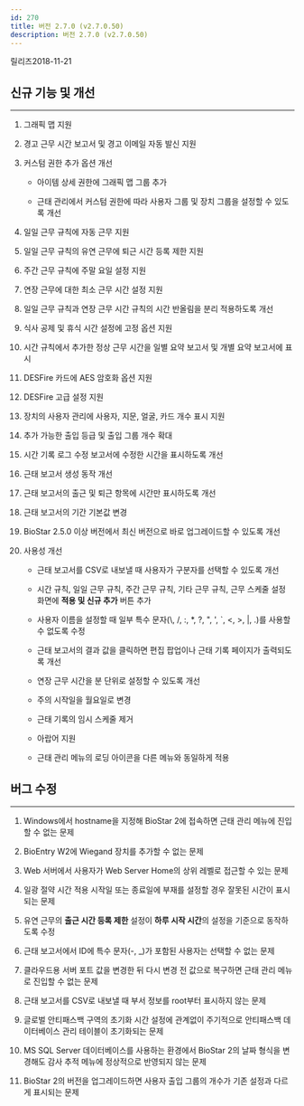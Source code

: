 ```yaml
---
id: 270
title: 버전 2.7.0 (v2.7.0.50)
description: 버전 2.7.0 (v2.7.0.50)
---
```


릴리즈<Separator/>2018-11-21

## 신규 기능 및 개선

---

1. 그래픽 맵 지원

1. 경고 근무 시간 보고서 및 경고 이메일 자동 발신 지원

1. 커스텀 권한 추가 옵션 개선

    * 아이템 상세 권한에 그래픽 맵 그룹 추가

    * 근태 관리에서 커스텀 권한에 따라 사용자 그룹 및 장치 그룹을 설정할 수 있도록 개선

1. 일일 근무 규칙에 자동 근무 지원

1. 일일 근무 규칙의 유연 근무에 퇴근 시간 등록 제한 지원

1. 주간 근무 규칙에 주말 요일 설정 지원

1. 연장 근무에 대한 최소 근무 시간 설정 지원

1. 일일 근무 규칙과 연장 근무 시간 규칙의 시간 반올림을 분리 적용하도록 개선

1. 식사 공제 및 휴식 시간 설정에 고정 옵션 지원

1. 시간 규칙에서 추가한 정상 근무 시간을 일별 요약 보고서 및 개별 요약 보고서에 표시

1. DESFire 카드에 AES 암호화 옵션 지원

1. DESFire 고급 설정 지원

1. 장치의 사용자 관리에 사용자, 지문, 얼굴, 카드 개수 표시 지원

1. 추가 가능한 출입 등급 및 출입 그룹 개수 확대

1. 시간 기록 로그 수정 보고서에 수정한 시간을 표시하도록 개선

1. 근태 보고서 생성 동작 개선

1. 근태 보고서의 출근 및 퇴근 항목에 시간만 표시하도록 개선

1. 근태 보고서의 기간 기본값 변경

1. BioStar 2.5.0 이상 버전에서 최신 버전으로 바로 업그레이드할 수 있도록 개선

1. 사용성 개선

    * 근태 보고서를 CSV로 내보낼 때 사용자가 구분자를 선택할 수 있도록 개선

    * 시간 규칙, 일일 근무 규칙, 주간 근무 규칙, 기타 근무 규칙, 근무 스케줄 설정 화면에 **적용 및 신규 추가** 버튼 추가

    * 사용자 이름을 설정할 때 일부 특수 문자(\\, /, :, \*, ?, ", ', `, \<, \>, |, .)를 사용할 수 없도록 수정

    * 근태 보고서의 결과 값을 클릭하면 편집 팝업이나 근태 기록 페이지가 출력되도록 개선

    * 연장 근무 시간을 분 단위로 설정할 수 있도록 개선

    * 주의 시작일을 월요일로 변경

    * 근태 기록의 임시 스케줄 제거

    * 아랍어 지원

    * 근태 관리 메뉴의 로딩 아이콘을 다른 메뉴와 동일하게 적용

## 버그 수정

---

1. Windows에서 hostname을 지정해 BioStar 2에 접속하면 근태 관리 메뉴에 진입할 수 없는 문제

1. BioEntry W2에 Wiegand 장치를 추가할 수 없는 문제

1. Web 서버에서 사용자가 Web Server Home의 상위 레벨로 접근할 수 있는 문제

1. 일광 절약 시간 적용 시작일 또는 종료일에 부재를 설정할 경우 잘못된 시간이 표시되는 문제

1. 유연 근무의 **출근 시간 등록 제한** 설정이 **하루 시작 시간**의 설정을 기준으로 동작하도록 수정

1. 근태 보고서에서 ID에 특수 문자(-, _)가 포함된 사용자는 선택할 수 없는 문제

1. 클라우드용 서버 포트 값을 변경한 뒤 다시 변경 전 값으로 복구하면 근태 관리 메뉴로 진입할 수 없는 문제

1. 근태 보고서를 CSV로 내보낼 때 부서 정보를 root부터 표시하지 않는 문제

1. 글로벌 안티패스백 구역의 초기화 시간 설정에 관계없이 주기적으로 안티패스백 데이터베이스 관리 테이블이 초기화되는 문제

1. MS SQL Server 데이터베이스를 사용하는 환경에서 BioStar 2의 날짜 형식을 변경해도 감사 추적 메뉴에 정상적으로 반영되지 않는 문제

1. BioStar 2의 버전을 업그레이드하면 사용자 출입 그룹의 개수가 기존 설정과 다르게 표시되는 문제